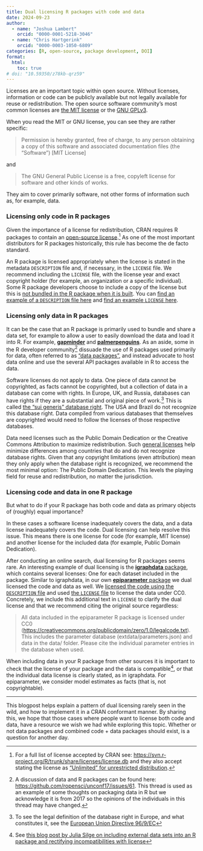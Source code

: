 ```yaml
---
title: Dual licensing R packages with code and data
date: 2024-09-23
author:
  - name: "Joshua Lambert"
    orcid: "0000-0001-5218-3046"
  - name: "Chris Hartgerink"
    orcid: "0000-0003-1050-6809"
categories: [R, open-source, package development, DOI]
format:
  html: 
    toc: true
# doi: "10.59350/z78kb-qrz59"
---
```


Licenses are an important topic within open source. Without licenses, information or code can be publicly available but not legally available for reuse or redistribution. The open source software community's most common licenses are [the MIT license](https://mit-license.org) or the [GNU GPLv3](https://www.gnu.org/licenses/gpl-3.0.html).

When you read the MIT or GNU license, you can see they are rather specific:

> Permission is hereby granted, free of charge, to any person obtaining a copy of this software and associated documentation files (the “Software”) [MIT License]

and

> The GNU General Public License is a free, copyleft license for software and other kinds of works.

They aim to cover primarily software, not other forms of information such as, for example, data.

### Licensing only code in R packages

Given the importance of a license for redistribution, CRAN requires R packages to contain an [open-source license](https://cran.r-project.org/doc/FAQ/R-exts.html#Licensing).[^1] As one of the most important distributors for R packages historically, this rule has become the de facto standard.

An R package is licensed appropriately when the license is stated in the metadata `DESCRIPTION` file and, if necessary, in the `LICENSE` file. We recommend including the `LICENSE` file, with the license year and exact copyright holder (for example, an organization or a specific individual). Some R package developers choose to include a copy of the license but this is [not bundled in the R package when it is built](https://r-pkgs.org/license.html#key-files). You can [find an example of a `DESCRIPTION` file here](https://github.com/epiverse-trace/cfr/blob/29ee12aa9b8a49eedb9207d95c25c13d7d4e0ace/DESCRIPTION#L27) and [find an example `LICENSE` here](https://github.com/epiverse-trace/cfr/blob/main/LICENSE).

### Licensing only data in R packages

It can be the case that an R package is primarily used to bundle and share a data set, for example to allow a user to easily download the data and load it into R. For example, [**gapminder**](https://github.com/jennybc/gapminder) and [**palmerpenguins**](https://github.com/allisonhorst/palmerpenguins). As an aside, some in the R developer community[^2] dissuade the use of R packages used primarily for data, often referred to as ["data packages"](https://r-pkgs.org/data.html), and instead advocate to host data online and use the several API packages available in R to access the data.
<!-- Data packages are often small, openly accessibly data sets that are used to showcase the functionality of a package. In these cases the data is secondary to the code, and as such many of the R packages with these "toy" data sets only state a software license.  -->

Software licenses do not apply to data. One piece of data cannot be copyrighted, as facts cannot be copyrighted, but a collection of data in a database can come with rights. In Europe, UK, and Russia, databases can have rights if they are a substantial and original piece of work.[^3] This is called [the "sui generis" database right](https://en.wikipedia.org/wiki/Database_right). The USA and Brazil do not recognize this database right. Data compiled from various databases that themselves are copyrighted would need to follow the licenses of those respective databases.

Data need licenses such as the Public Domain Dedication or the Creative Commons Attribution to maximize redistribution. Such [general licenses](https://r-pkgs.org/license.html#code-you-write) help minimize differences among countries that do and do not recognize database rights. Given that any copyright limitations (even attribution) mean they only apply when the database right is recognized, we recommend the most minimal option: The Public Domain Dedication. This levels the playing field for reuse and redistribution, no matter the jurisdiction.

### Licensing code and data in one R package

But what to do if your R package has both code and data as primary objects of (roughly) equal importance?

In these cases a software license inadequately covers the data, and a data license inadequately covers the code. Dual licensing can help resolve this issue. This means there is one license for code (for example, MIT license)  and another license for the included data (for example, Public Domain Dedication).

After conducting an online search, dual licensing for R packages seems rare. An interesting example of dual licensing is the [**igraphdata** package](https://github.com/igraph/igraphdata/blob/main/LICENSE), which contains several licenses: One for each dataset included in the package. Similar to igraphdata, in our own [**epiparameter** package](https://github.com/epiverse-trace/epiparameter) we dual licensed the code and data as well. We [licensed the code using the `DESCRIPTION` file](https://github.com/epiverse-trace/epiparameter/blob/4f7008063040fc4a0b436a9e4d2adb9bb7022f6c/DESCRIPTION#L21) and used [the `LICENSE` file](https://github.com/epiverse-trace/epiparameter/blob/main/LICENSE) to license the data under CC0.  Concretely, we include this additional text  in `LICENSE` to clarify the dual license and that we recommend citing the original source regardless:

> All data included in the epiparameter R package is licensed under CC0 (<https://creativecommons.org/publicdomain/zero/1.0/legalcode.txt>). This includes the parameter database (extdata/parameters.json) and data in the data/ folder. Please cite the individual parameter entries in the database when used.

When including data in your R package from other sources it is important to check that the license of your package and the data is compatible[^4], or that the individual data license is clearly stated, as in igraphdata. For epiparameter, we consider model estimates as facts (that is, not copyrightable).

---

This blogpost helps explain a pattern of dual licensing rarely seen in the wild, and how to implement it in a CRAN conformant manner. By sharing this, we hope that those cases where people want to license both code and data, have a resource we wish we had while exploring this topic. Whether or not data packages and combined code + data packages should exist, is a question for another day.

[^1]: For a full list of license accepted by CRAN see: <https://svn.r-project.org/R/trunk/share/licenses/license.db> and they also accept stating the license as ["Unlimited" for unrestricted distribution](https://cran.r-project.org/doc/manuals/R-exts.html#Licensing-1).

[^2]: A discussion of data and R packages can be found here: <https://github.com/ropensci/unconf17/issues/61>. This thread is used as an example of some thoughts on packaging data in R but we acknowledge it is from 2017 so the opinions of the individuals in this thread may have changed.

[^3]: To see the legal definition of the database right in Europe, and what constitutes it, see the [European Union Directive 96/9/EC](https://eur-lex.europa.eu/eli/dir/1996/9/oj/eng)

[^4]: See [this blog post by Julia Silge on including external data sets into an R package and rectifying incompatibilities with license](https://juliasilge.com/blog/sentiment-lexicons/)
